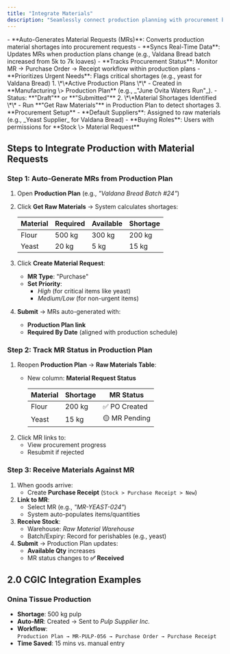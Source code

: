 ```yaml
---
title: "Integrate Materials"
description: "Seamlessly connect production planning with procurement by auto-generating Material Requests for required components—ensuring timely availability of raw materials while minimizing manual data entry in the CGIC App."
---
```


<Card title="What it does" icon="sparkles" iconType="duotone">
  - **Auto-Generates Material Requests (MRs)**: Converts production material shortages into procurement requests
  - **Syncs Real-Time Data**: Updates MRs when production plans change (e.g., Valdana Bread batch increased from 5k to 7k loaves)
  - **Tracks Procurement Status**: Monitor MR → Purchase Order → Receipt workflow within production plans
  - **Prioritizes Urgent Needs**: Flags critical shortages (e.g., yeast for Valdana Bread)
</Card>

<Card title="Prerequisites" icon="sparkles" iconType="duotone">
  1. \*\*Active Production Plans \*\*
     - Created in **Manufacturing \> Production Plan** (e.g., _"June Ovita Waters Run"_).
     - Status: **"Draft"** or **"Submitted"**
  2. \*\*Material Shortages Identified \*\*
     - Run **"Get Raw Materials"** in Production Plan to detect shortages
  3. **Procurement Setup**
     - **Default Suppliers**: Assigned to raw materials (e.g., _Yeast Supplier_ for Valdana Bread)
     - **Buying Roles**: Users with permissions for **Stock \> Material Request**
</Card>

## **Steps to Integrate Production with Material Requests**

### **Step 1: Auto-Generate MRs from Production Plan**

1. Open **Production Plan** (e.g., _"Valdana Bread Batch #24"_)
2. Click **Get Raw Materials** → System calculates shortages:

   | **Material** | **Required** | **Available** | **Shortage** |
   | :----------- | :----------- | :------------ | :----------- |
   | Flour        | 500 kg       | 300 kg        | 200 kg       |
   | Yeast        | 20 kg        | 5 kg          | 15 kg        |
3. Click **Create Material Request**:
   - **MR Type**: "Purchase"
   - **Set Priority**:
     - _High_ (for critical items like yeast)
     - _Medium/Low_ (for non-urgent items)
4. **Submit** → MRs auto-generated with:
   - **Production Plan link**
   - **Required By Date** (aligned with production schedule)

### **Step 2: Track MR Status in Production Plan**

1. Reopen **Production Plan** → **Raw Materials Table**:
   - New column: **Material Request Status**

     | Material | Shortage | MR Status     |
     | -------- | -------- | ------------- |
     | Flour    | 200 kg   | ✅ PO Created  |
     | Yeast    | 15 kg    | 🟡 MR Pending |
2. Click MR links to:
   - View procurement progress
   - Resubmit if rejected

### **Step 3: Receive Materials Against MR**

1. When goods arrive:
   - Create **Purchase Receipt** (`Stock > Purchase Receipt > New`)
2. **Link to MR**:
   - Select MR (e.g., _"MR-YEAST-024"_)
   - System auto-populates items/quantities
3. **Receive Stock**:
   - Warehouse: _Raw Material Warehouse_
   - Batch/Expiry: Record for perishables (e.g., yeast)
4. **Submit** → Production Plan updates:
   - **Available Qty** increases
   - MR status changes to **✅ Received**

## **2.0 CGIC Integration Examples**

### **Onina Tissue Production**

- **Shortage**: 500 kg pulp
- **Auto-MR**: Created → Sent to _Pulp Supplier Inc._
- **Workflow**:\
  `Production Plan → MR-PULP-056 → Purchase Order → Purchase Receipt`
- **Time Saved**: 15 mins vs. manual entry